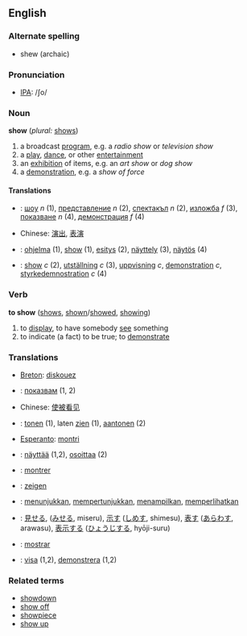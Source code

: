 ==English==

===Alternate spelling===
*shew (archaic)

===Pronunciation===
*[[w:IPA|IPA]]: /ʃo/

===Noun===
'''show'''  (''plural:'' [[shows]])
# a broadcast [[program]], e.g. a ''radio show'' or ''television show''
# a [[play]], [[dance]], or other [[entertainment]]
# an [[exhibition]] of items, e.g. an ''art show'' or ''dog show''
# a [[demonstration]], e.g. a ''show of force''

==== Translations ====

*{{bg}}: [[шоу]] ''n'' (1), [[представление]] ''n'' (2), [[спектакъл]] ''n'' (2), [[изложба]] ''f'' (3), [[показване]] ''n'' (4), [[демонстрация]] ''f'' (4)
*Chinese: [[演出]], [[表演]]
*{{fi}}: [[ohjelma]] (1), [[show]] (1), [[esitys]] (2), [[näyttely]] (3), [[näytös]] (4)
*{{sv}}: [[show]] ''c'' (2), [[utställning]] ''c'' (3), [[uppvisning]] ''c'', [[demonstration]] ''c'', [[styrkedemnostration]] ''c'' (4)

=== Verb ===
'''to show''' ([[shows]], [[shown]]/[[showed]], [[showing]])
# to [[display]], to have somebody [[see]] something
# to indicate (a fact) to be true; to [[demonstrate]]

=== Translations ===
*[[Breton]]: [[diskouez]]
*{{bg}}: [[показвам]] (1, 2)
*Chinese: [[使被看见]]
*{{nl}}: [[tonen]] (1), laten [[zien]] (1), [[aantonen]] (2)
*[[Esperanto]]: [[montri]]
*{{fi}}: [[näyttää]] (1,2), [[osoittaa]] (2)
*{{fr}}: [[montrer]]
*{{de}}: [[zeigen]]
*{{id}}: [[tunjuk|menunjukkan]], [[tunjuk|mempertunjukkan]], [[tampil|menampilkan]], [[lihat|memperlihatkan]]
*{{ja}}: [[見せる]], ([[みせる]], miseru), [[示す]] ([[しめす]], shimesu), [[表す]] ([[あらわす]], arawasu), [[表示]]する ([[ひょうじ]]する, hyōji-suru) 
*{{es}}: [[mostrar]]
*{{sv}}: [[visa]] (1,2), [[demonstrera]] (1,2)

=== Related terms ===
*[[showdown]]
*[[show off]]
*[[showpiece]]
*[[show up]]
